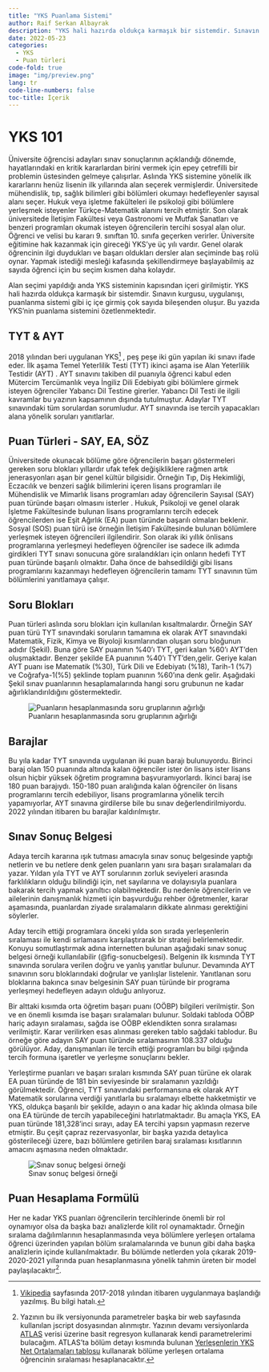 ```yaml
---
title: "YKS Puanlama Sistemi"
author: Raif Serkan Albayrak
description: "YKS hali hazırda oldukça karmaşık bir sistemdir. Sınavın kurgusu, uygulanışı, puanlanma sistemi gibi iç içe girmiş çok sayıda bileşenden oluşur. Bu yazıda YKS'nin puanlama sistemini özetlenmektedir."
date: 2022-05-23
categories:
  - YKS
  - Puan türleri
code-fold: true
image: "img/preview.png"
lang: tr
code-line-numbers: false
toc-title: İçerik
---
```


# YKS 101

Üniversite öğrencisi adayları sınav sonuçlarının açıklandığı dönemde, hayatlarındaki en kritik kararlardan birini vermek için epey çetrefilli bir problemin üstesinden gelmeye çalışırlar. Aslında YKS sistemine yönelik ilk kararlarını henüz lisenin ilk yıllarında alan seçerek vermişlerdir. Üniversitede mühendislik, tıp, sağlık bilimleri gibi bölümleri okumayı hedefleyenler sayısal alanı seçer. Hukuk veya işletme fakülteleri ile psikoloji gibi bölümlere yerleşmek isteyenler Türkçe-Matematik alanını tercih etmiştir. Son olarak üniversitede İletişim Fakültesi veya Gastronomi ve Mutfak Sanatları ve benzeri programları okumak isteyen öğrencilerin tercihi sosyal alan olur. Öğrenci ve velisi bu kararı 9. sınıftan 10. sınıfa geçerken verirler. Üniversite eğitimine hak kazanmak için gireceği YKS'ye üç yılı vardır. Genel olarak öğrencinin ilgi duydukları ve başarı oldukları dersler alan seçiminde baş rolü oynar. Yapmak istediği mesleği kafasında şekillendirmeye başlayabilmiş az sayıda öğrenci için bu seçim kısmen daha kolaydır.

Alan seçimi yapıldığı anda YKS sisteminin kapısından içeri girilmiştir. YKS hali hazırda oldukça karmaşık bir sistemdir. Sınavın kurgusu, uygulanışı, puanlanma sistemi gibi iç içe girmiş çok sayıda bileşenden oluşur. Bu yazıda YKS'nin puanlama sistemini özetlenmektedir.

## TYT & AYT

2018 yılından beri uygulanan YKS[^1] , peş peşe iki gün yapılan iki sınavı ifade eder. İlk aşama Temel Yeterlilik Testi (TYT) ikinci aşama ise Alan Yeterlilik Testidir (AYT) . AYT sınavını takiben dil puanıyla öğrenci kabul eden Mütercim Tercümanlık veya İngiliz Dili Edebiyatı gibi bölümlere girmek isteyen öğrenciler Yabancı Dil Testine girerler. Yabancı Dil Testi ile ilgili kavramlar bu yazının kapsamının dışında tutulmuştur. Adaylar TYT sınavındaki tüm sorulardan sorumludur. AYT sınavında ise tercih yapacakları alana yönelik soruları yanıtlarlar.

[^1]: [Vikipedia](https://tr.wikipedia.org/wiki/Yükseköğretim_Kurumları_Sınavı) sayfasında 2017-2018 yılından itibaren uygulanmaya başlandığı yazılmış. Bu bilgi hatalı.

## Puan Türleri - SAY, EA, SÖZ

Üniversitede okunacak bölüme göre öğrencilerin başarı göstermeleri gereken soru blokları yıllardır ufak tefek değişikliklere rağmen artık jenerasyonları aşan bir genel kültür bilgisidir. Örneğin Tıp, Diş Hekimliği, Eczacılık ve benzeri sağlık bilimlerini içeren lisans programları ile Mühendislik ve Mimarlık lisans programları aday öğrencilerin Sayısal (SAY) puan türünde başarı olmasını isterler . Hukuk, Psikoloji ve genel olarak İşletme Fakültesinde bulunan lisans programlarını tercih edecek öğrencilerden ise Eşit Ağırlık (EA) puan türünde başarılı olmaları beklenir. Sosyal (SOS) puan türü ise örneğin İletişim Fakültesinde bulunan bölümlere yerleşmek isteyen öğrencileri ilgilendirir. Son olarak iki yıllık önlisans programlarına yerleşmeyi hedefleyen öğrenciler ise sadece ilk adımda girdikleri TYT sınavı sonucuna göre sıralandıkları için onların hedefi TYT puan türünde başarılı olmaktır. Daha önce de bahsedildiği gibi lisans programlarını kazanmayı hedefleyen öğrencilerin tamamı TYT sınavının tüm bölümlerini yanıtlamaya çalışır.

## Soru Blokları

Puan türleri aslında soru blokları için kullanılan kısaltmalardır. Örneğin SAY puan türü TYT sınavındaki soruların tamamına ek olarak AYT sınavındaki Matematik, Fizik, Kimya ve Biyoloji kısımlarından oluşan soru bloğunun adıdır (Şekil). Buna göre SAY puanının %40'ı TYT, geri kalan %60'ı AYT'den oluşmaktadır. Benzer şekilde EA puanının %40'ı TYT'den,gelir. Geriye kalan AYT puanı ise Matematik (%30), Türk Dili ve Edebiyatı (%18), Tarih-1 (%7) ve Coğrafya-1(%5) şeklinde toplam puanının %60'ına denk gelir. Aşağıdaki Şekil sınav puanlarının hesaplamalarında hangi soru grubunun ne kadar ağırlıklandırıldığını göstermektedir.

![Puanların hesaplanmasında soru gruplarının ağırlığı](img/preview.png){#fig-puanlama}

## Barajlar

Bu yıla kadar TYT sınavında uygulanan iki puan barajı bulunuyordu. Birinci baraj olan 150 puanında altında kalan öğrenciler ister ön lisans ister lisans olsun hiçbir yüksek öğretim programına başvuramıyorlardı. İkinci baraj ise 180 puan barajıydı. 150-180 puan aralığında kalan öğrenciler ön lisans programlarını tercih edebiliyor, lisans programlarına yönelik tercih yapamıyorlar, AYT sınavına girdilerse bile bu sınav değerlendirilmiyordu. 2022 yılından itibaren bu barajlar kaldırılmıştır.

## Sınav Sonuç Belgesi

Adaya tercih kararına ışık tutması amacıyla sınav sonuç belgesinde yaptığı netlerin ve bu netlere denk gelen puanların yanı sıra başarı sıralamaları da yazar. Yıldan yıla TYT ve AYT sorularının zorluk seviyeleri arasında farklılıkların olduğu bilindiği için, net sayılarına ve dolayısıyla puanlara bakarak tercih yapmak yanıltıcı olabilmektedir. Bu nedenle öğrencilerin ve ailelerinin danışmanlık hizmeti için başvurduğu rehber öğretmenler, karar aşamasında, puanlardan ziyade sıralamaların dikkate alınması gerektiğini söylerler.

Aday tercih ettiği programlara önceki yılda son sırada yerleşenlerin sıralaması ile kendi sırlamasını karşılaştırarak bir strateji belirlemektedir. Konuyu somutlaştırmak adına internetten bulunan aşağıdaki sınav sonuç belgesi örneği kullanılabilir (@fig-sonucbelgesi). Belgenin ilk kısmında TYT sınavında sorulara verilen doğru ve yanlış yanıtlar bulunur. Devamında AYT sınavının soru bloklarındaki doğrular ve yanlışlar listelenir. Yanıtlanan soru bloklarına bakınca sınav belgesinin SAY puan türünde bir programa yerleşmeyi hedefleyen adayın olduğu anlıyoruz.

Bir alttaki kısımda orta öğretim başarı puanı (OÖBP) bilgileri verilmiştir. Son ve en önemli kısımda ise başarı sıralamaları bulunur. Soldaki tabloda OÖBP hariç adayın sıralaması, sağda ise OÖBP eklendikten sonra sıralaması verilmiştir. Karar verilirken esas alınması gereken tablo sağdaki tablodur. Bu örneğe göre adayın SAY puan türünde sıralamasının 108.337 olduğu görülüyor. Aday, danışmanları ile tercih ettiği programları bu bilgi ışığında tercih formuna işaretler ve yerleşme sonuçlarını bekler.

Yerleştirme puanları ve başarı sıraları kısmında SAY puan türüne ek olarak EA puan türünde de 181 bin seviyesinde bir sıralamanın yazıldığı görülmektedir. Öğrenci, TYT sınavındaki performansına ek olarak AYT Matematik sorularına verdiği yanıtlarla bu sıralamayı elbette hakketmiştir ve YKS, oldukça başarılı bir şekilde, adayın o ana kadar hiç aklında olmasa bile ona EA türünde de tercih yapabileceğini hatırlatmaktadır. Bu amaçla YKS, EA puan türünde 181,328'inci sırayı, aday EA tercihi yapsın yapmasın rezerve etmiştir. Bu çeşit çapraz rezervasyonlar, bir başka yazıda detaylıca gösterileceği üzere, bazı bölümlere getirilen baraj sıralaması kısıtlarının amacını aşmasına neden olmaktadır.

![Sınav sonuç belgesi örneği](img/d2.jpeg){#fig-sonucbelgesi}

## Puan Hesaplama Formülü

Her ne kadar YKS puanları öğrencilerin tercihlerinde önemli bir rol oynamıyor olsa da başka bazı analizlerde kilit rol oynamaktadır. Örneğin sıralama dağılımlarının hesaplanmasında veya bölümlere yerleşen ortalama öğrenci üzerinden yapılan bölüm sıralamalarında ve bunun gibi daha başka analizlerin içinde kullanılmaktadır. Bu bölümde netlerden yola çıkarak 2019-2020-2021 yıllarında puan hesaplanmasına yönelik tahmin üreten bir model paylaşılacaktır[^2].    

[^2]: Yazının bu ilk versiyonunda parametreler başka bir web sayfasında kullanılan jscript dosyasından alınmıştır. Yazının devamı versiyonlarda [ATLAS](https://yokatlas.yok.gov.tr/netler-tablo.php?b=10024) verisi üzerine basit regresyon kullanarak kendi parametrelerimi bulacağım. ATLAS'ta bölüm detayı kısmında bulunan [Yerleşenlerin YKS Net Ortalamaları tablosu](https://yokatlas.yok.gov.tr/lisans-panel.php?y=203510676&p=1210a&pr=1) kullanarak bölüme yerleşen ortalama öğrencinin sıralaması hesaplanacaktır.



